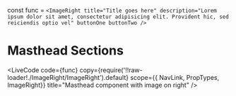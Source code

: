 const func = 
`<ImageRight
  title="Title goes here"
  description="Lorem ipsum dolor sit amet, consectetur adipisicing elit. Provident hic, sed reiciendis optio vel"
  buttonOne
  buttonTwo
/>`

# Masthead Sections

<LiveCode
    code={func}
    copy={require('!!raw-loader!./ImageRight/ImageRight').default}
    scope={{ NavLink, PropTypes, ImageRight}}
    title="Masthead component with image on right"
/>